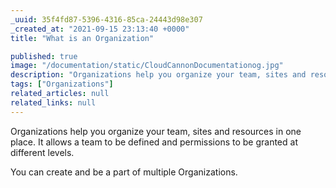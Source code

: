 ```yaml
---
_uuid: 35f4fd87-5396-4316-85ca-24443d98e307
_created_at: "2021-09-15 23:13:40 +0000"
title: "What is an Organization"

published: true
image: "/documentation/static/CloudCannonDocumentationog.jpg"
description: "Organizations help you organize your team, sites and resources in one place."
tags: ["Organizations"]
related_articles: null
related_links: null
---
```


Organizations help you organize your team, sites and resources in one place. It allows a team to be defined and permissions to be granted at different levels.

 You can create and be a part of multiple Organizations.
